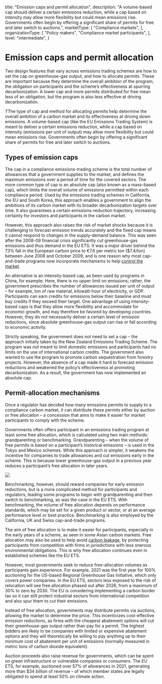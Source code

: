   title: "Emission caps and permit allocation",
  description: "A volume-based cap should deliver a certain emissions reduction, while a cap based on intensity may allow more flexibility but could mean emissions rise. Governments often begin by offering a significant share of permits for free and later switch to auctions.",
  marketType: [
    "Compliance markets",
  ],
  organizationType: [
    "Policy makers",
    "Compliance market participants",
  ],
  level: "intermediate",
}

# Emission caps and permit allocation

Two design features that vary across emissions trading schemes are how to set the cap on greenhouse-gas output, and how to allocate permits. These are important because they determine the overall ambition of the program, the obligation on participants and the scheme’s effectiveness at spurring decarbonization. A lower cap and more permits distributed for free mean less of an obligation, but the program is also less effective at driving decarbonization.

<KeyMessage>
TThe type of cap and method for allocating permits help determine the overall ambition of a carbon market and its effectiveness at driving down emissions. A volume-based cap (like the EU Emissions Trading System) is meant to deliver a certain emissions reduction, while a cap based on intensity (emissions per unit of output) may allow more flexibility but could mean emissions rise. Governments often begin by offering a significant share of permits for free and later switch to auctions.
</KeyMessage>

## Types of emission caps
The cap in a compliance emissions-trading scheme is the total number of allowances that a government supplies to the market, and defines the maximum emissions over a period of time for the covered sectors. The more common type of cap is an absolute cap (also known as a mass-based cap), which limits the overall volume of emissions permitted within each compliance period. Used by the emissions trading schemes in California, the EU and South Korea, this approach enables a government to align the ambitions of its carbon market with its broader decarbonization targets over time. It also guarantees a certain emissions-reduction trajectory, increasing certainty for investors and participants in the carbon market. 

However, this approach also raises the risk of market shocks because it is challenging to forecast emission trends accurately and the fixed cap means it cannot respond to changes in the supply-demand balance. This was seen after the 2008-09 financial crisis significantly cut greenhouse-gas emissions and thus demand in the EU ETS. It was a major driver behind the 73% fall in the European carbon price to €7.6 per metric ton ($7.4/ton) between June 2008 and October 2009, and is one reason why most cap-and-trade programs now incorporate mechanisms to help [control the market](/factsheets/market-stability-mechanisms).

An alternative is an intensity-based cap, as been used by programs in China, for example. Here, there is no upper limit on emissions; rather, the government prescribes the number of allowances issued per unit of output – for example, ton of raw material, kilowatt-hour of electricity, or GDP. Participants can earn credits for emissions below their baseline and must buy credits if they exceed their target. One advantage of using intensity-based caps is that they allow more flexibility and accommodate for economic growth, and may therefore be favored by developing countries. However, they do not necessarily deliver a certain level of emission reductions, since absolute greenhouse-gas output can rise or fall according to economic activity.

Strictly speaking, the government does not need to set a cap – the approach initially taken by the New Zealand Emissions Trading Scheme. The program was not meant to limit domestic emissions and participants had no limits on the use of international carbon credits. The government also wanted to use the program to promote carbon sequestration from forestry projects. However, the absence of a cap made it hard to forecast emission reductions and weakened the policy’s effectiveness at promoting decarbonization. As a result, the government has now implemented an absolute cap.

## Permit-allocation mechanisms
Once a regulator has decided how many emissions permits to supply to a compliance carbon market, it can distribute these permits either by auction or free allocation – a concession that aims to make it easier for market participants to comply with the scheme.

Governments often offers participant in an emissions trading program at least some free allocation, which is calculated using two main methods: grandparenting or benchmarking. Grandparenting – when the volume of free permits is based on a participant’s historical emissions – is used in the Tokyo and Mexico schemes. While this approach is simpler, it weakens the incentive for companies to trade allowances and cut emissions early in the scheme. This is because lower greenhouse-gas output in a previous year reduces a participant’s free allocation in later years. 

<Image src="permit-allocation-1.png" ratio={0} />

Benchmarking, however, should reward companies for early emission reductions, but is a more complicated method for participants and regulators, leading some programs to begin with grandparenting and then switch to benchmarking, as was the case in the EU ETS. With benchmarking, the volume of free allocation depends on performance standards, which may be set for a given product or sector, or at an average performance level or best practice. Benchmarking is also employed by the California, UK and Swiss cap-and-trade programs.

The aim of free allocation is to make it easier for participants, especially in the early years of a scheme, as seen in some Asian carbon markets. Free allocation may also be used to help avoid [carbon leakage](/factsheets/carbon-leakage), by protecting participants from competition with firms in jurisdictions with less onerous environmental obligations. This is why free allocation continues even in established schemes like the EU ETS. 

However, most governments seek to reduce free-allocation volumes as participants gain experience. For example, 2021 was the first year for 100% auctioning for the US-based Regional Greenhouse Gas Initiative, which only covers power companies. In the EU ETS, sectors less exposed to the risk of relocation will see free allocation phased out after 2026, from a maximum of 30% to zero by 2030. The EU is considering implementing a carbon border tax so it can still protect industrial sectors from international competition and also spur them to cut their emissions.

Instead of free allocation, governments may distribute permits via auctions, allowing the market to determine the price. This incentivizes cost-effective emission reductions, as firms with the cheapest abatement options will cut their greenhouse-gas output rather than pay for a permit. The highest bidders are likely to be companies with limited or expensive abatement options and they will theoretically be willing to pay anything up to their minimum cost of abatement per unit of emissions (normally measured in metric tons of carbon dioxide equivalent). 

Auction proceeds also raise revenue for governments, which can be spent on green infrastructure or vulnerable companies or consumers. The EU ETS, for example, auctioned over 57% of allowances in 2021, generating more than $34 billion of revenue – of which member states are legally obligated to spend at least 50% on climate action. 

